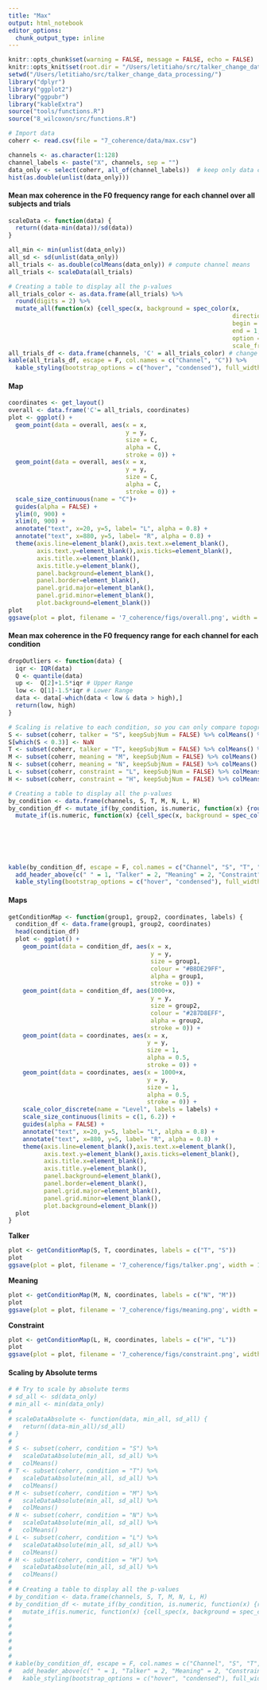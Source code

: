 ```yaml
---
title: "Max"
output: html_notebook
editor_options: 
  chunk_output_type: inline
---
```


```r
knitr::opts_chunk$set(warning = FALSE, message = FALSE, echo = FALSE) 
knitr::opts_knit$set(root.dir = "/Users/letitiaho/src/talker_change_data_processing/")
setwd("/Users/letitiaho/src/talker_change_data_processing/")
library("dplyr")
library("ggplot2")
library("ggpubr")
library("kableExtra")
source("tools/functions.R")
source("8_wilcoxon/src/functions.R")
```

```r
# Import data
coherr <- read.csv(file = "7_coherence/data/max.csv")
```

```r
channels <- as.character(1:128)
channel_labels <- paste("X", channels, sep = "")
data_only <- select(coherr, all_of(channel_labels))  # keep only data columns
hist(as.double(unlist(data_only)))
```

#### Mean max coherence in the F0 frequency range for each channel over all subjects and trials

```r
scaleData <- function(data) {
  return((data-min(data))/sd(data))
}

all_min <- min(unlist(data_only))
all_sd <- sd(unlist(data_only))
all_trials <- as.double(colMeans(data_only)) # compute channel means
all_trials <- scaleData(all_trials)

# Creating a table to display all the p-values
all_trials_color <- as.data.frame(all_trials) %>%
  round(digits = 2) %>%
  mutate_all(function(x) {cell_spec(x, background = spec_color(x,
                                                               direction = -1,
                                                               begin = 0.5,
                                                               end = 1,
                                                               option = "B",
                                                               scale_from = c(0,5)))})
all_trials_df <- data.frame(channels, 'C' = all_trials_color) # change to a df
kable(all_trials_df, escape = F, col.names = c("Channel", "C")) %>%
  kable_styling(bootstrap_options = c("hover", "condensed"), full_width = F)
```

#### Map

```r
coordinates <- get_layout()
overall <- data.frame('C'= all_trials, coordinates)
plot <- ggplot() +
  geom_point(data = overall, aes(x = x, 
                                 y = y, 
                                 size = C, 
                                 alpha = C,
                                 stroke = 0)) +
  geom_point(data = overall, aes(x = x, 
                                 y = y, 
                                 size = C,
                                 alpha = C,
                                 stroke = 0)) + 
  scale_size_continuous(name = "C")+ 
  guides(alpha = FALSE) +
  ylim(0, 900) +
  xlim(0, 900) +
  annotate("text", x=20, y=5, label= "L", alpha = 0.8) +
  annotate("text", x=880, y=5, label= "R", alpha = 0.8) +
  theme(axis.line=element_blank(),axis.text.x=element_blank(),
        axis.text.y=element_blank(),axis.ticks=element_blank(),
        axis.title.x=element_blank(),
        axis.title.y=element_blank(),
        panel.background=element_blank(),
        panel.border=element_blank(),
        panel.grid.major=element_blank(),
        panel.grid.minor=element_blank(),
        plot.background=element_blank())
plot
ggsave(plot = plot, filename = '7_coherence/figs/overall.png', width = 6, height = 5)
```

#### Mean max coherence in the F0 frequency range for each channel for each condition

```r

dropOutliers <- function(data) {
  iqr <- IQR(data)
  Q <- quantile(data)
  up <-  Q[2]+1.5*iqr # Upper Range  
  low <- Q[1]-1.5*iqr # Lower Range
  data <- data[-which(data < low & data > high),]
  return(low, high)
}

# Scaling is relative to each condition, so you can only compare topography, not abs numbers
S <- subset(coherr, talker = "S", keepSubjNum = FALSE) %>% colMeans() %>% scaleData()
S[which(S < 0.3)] <- NaN
T <- subset(coherr, talker = "T", keepSubjNum = FALSE) %>% colMeans() %>% scaleData()
M <- subset(coherr, meaning = "M", keepSubjNum = FALSE) %>% colMeans() %>% scaleData()
N <- subset(coherr, meaning = "N", keepSubjNum = FALSE) %>% colMeans() %>% scaleData()
L <- subset(coherr, constraint = "L", keepSubjNum = FALSE) %>% colMeans() %>% scaleData()
H <- subset(coherr, constraint = "H", keepSubjNum = FALSE) %>% colMeans() %>% scaleData()

# Creating a table to display all the p-values
by_condition <- data.frame(channels, S, T, M, N, L, H)
by_condition_df <- mutate_if(by_condition, is.numeric, function(x) {round(x, digits = 2)}) %>%
  mutate_if(is.numeric, function(x) {cell_spec(x, background = spec_color(x, 
                                                                          direction = -1,
                                                                          begin = 0.5,
                                                                          end = 1,
                                                                          option = "B",
                                                                          scale_from = c(0, 6.2)))})

kable(by_condition_df, escape = F, col.names = c("Channel", "S", "T", "M", "N", "S", "G")) %>%
  add_header_above(c(" " = 1, "Talker" = 2, "Meaning" = 2, "Constraint" = 2)) %>%
  kable_styling(bootstrap_options = c("hover", "condensed"), full_width = F)
```

#### Maps

``` r
getConditionMap <- function(group1, group2, coordinates, labels) {
  condition_df <- data.frame(group1, group2, coordinates)
  head(condition_df)
  plot <- ggplot() +
    geom_point(data = condition_df, aes(x = x, 
                                        y = y,
                                        size = group1,
                                        colour = "#B8DE29FF",
                                        alpha = group1,
                                        stroke = 0)) +
    geom_point(data = condition_df, aes(1000+x,
                                        y = y,
                                        size = group2,
                                        colour = "#287D8EFF",
                                        alpha = group2,
                                        stroke = 0)) +
    geom_point(data = coordinates, aes(x = x,
                                       y = y,
                                       size = 1,
                                       alpha = 0.5,
                                       stroke = 0)) +
    geom_point(data = coordinates, aes(x = 1000+x,
                                       y = y,
                                       size = 1,
                                       alpha = 0.5,
                                       stroke = 0)) +
    scale_color_discrete(name = "Level", labels = labels) +
    scale_size_continuous(limits = c(1, 6.2)) +
    guides(alpha = FALSE) +
    annotate("text", x=20, y=5, label= "L", alpha = 0.8) +
    annotate("text", x=880, y=5, label= "R", alpha = 0.8) +
    theme(axis.line=element_blank(),axis.text.x=element_blank(),
          axis.text.y=element_blank(),axis.ticks=element_blank(),
          axis.title.x=element_blank(),
          axis.title.y=element_blank(),
          panel.background=element_blank(),
          panel.border=element_blank(),
          panel.grid.major=element_blank(),
          panel.grid.minor=element_blank(),
          plot.background=element_blank())
  plot
}
```

**Talker**

```r
plot <- getConditionMap(S, T, coordinates, labels = c("T", "S"))
plot
ggsave(plot = plot, filename = '7_coherence/figs/talker.png', width = 12, height = 5)
```

**Meaning**
 
```r
plot <- getConditionMap(M, N, coordinates, labels = c("N", "M"))
plot
ggsave(plot = plot, filename = '7_coherence/figs/meaning.png', width = 12, height = 5)
```

**Constraint**

```r
plot <- getConditionMap(L, H, coordinates, labels = c("H", "L"))
plot
ggsave(plot = plot, filename = '7_coherence/figs/constraint.png', width = 12, height = 5)
```

#### Scaling by Absolute terms
 
```r
# # Try to scale by absolute terms
# sd_all <- sd(data_only)
# min_all <- min(data_only)
# 
# scaleDataAbsolute <- function(data, min_all, sd_all) {
#   return((data-min_all)/sd_all)
# }
# 
# S <- subset(coherr, condition = "S") %>% 
#   scaleDataAbsolute(min_all, sd_all) %>%
#   colMeans()
# T <- subset(coherr, condition = "T") %>% 
#   scaleDataAbsolute(min_all, sd_all) %>%
#   colMeans()
# M <- subset(coherr, condition = "M") %>% 
#   scaleDataAbsolute(min_all, sd_all) %>%
#   colMeans()
# N <- subset(coherr, condition = "N") %>% 
#   scaleDataAbsolute(min_all, sd_all) %>%
#   colMeans()
# L <- subset(coherr, condition = "L") %>%
#   scaleDataAbsolute(min_all, sd_all) %>%
#   colMeans()
# H <- subset(coherr, condition = "H") %>%
#   scaleDataAbsolute(min_all, sd_all) %>%
#   colMeans()
# 
# # Creating a table to display all the p-values
# by_condition <- data.frame(channels, S, T, M, N, L, H)
# by_condition_df <- mutate_if(by_condition, is.numeric, function(x) {round(x, digits = 2)}) %>%
#   mutate_if(is.numeric, function(x) {cell_spec(x, background = spec_color(x, 
#                                                                           direction = -1,
#                                                                           begin = 0.5,
#                                                                           end = 1,
#                                                                           option = "B",
#                                                                           scale_from = c(0, 6.2)))})
# 
# kable(by_condition_df, escape = F, col.names = c("Channel", "S", "T", "M", "N", "S", "G")) %>%
#   add_header_above(c(" " = 1, "Talker" = 2, "Meaning" = 2, "Constraint" = 2)) %>%
#   kable_styling(bootstrap_options = c("hover", "condensed"), full_width = F)
```
 
 